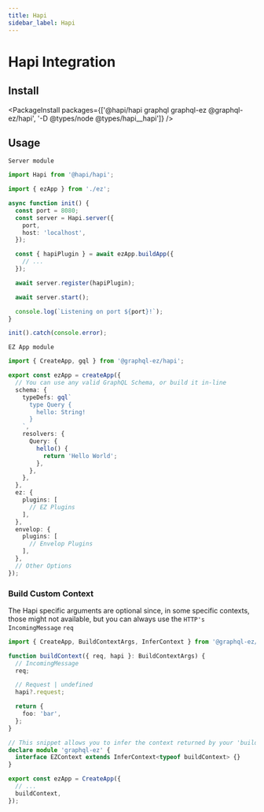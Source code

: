 ---
title: Hapi
sidebar_label: Hapi
---

# Hapi Integration

## Install

<PackageInstall packages={['@hapi/hapi graphql graphql-ez @graphql-ez/hapi', '-D @types/node @types/hapi__hapi']} />

## Usage

`Server module`

```ts
import Hapi from '@hapi/hapi';

import { ezApp } from './ez';

async function init() {
  const port = 8080;
  const server = Hapi.server({
    port,
    host: 'localhost',
  });

  const { hapiPlugin } = await ezApp.buildApp({
    // ...
  });

  await server.register(hapiPlugin);

  await server.start();

  console.log(`Listening on port ${port}!`);
}

init().catch(console.error);
```

`EZ App module`

```ts
import { CreateApp, gql } from '@graphql-ez/hapi';

export const ezApp = createApp({
  // You can use any valid GraphQL Schema, or build it in-line
  schema: {
    typeDefs: gql`
      type Query {
        hello: String!
      }
    `,
    resolvers: {
      Query: {
        hello() {
          return 'Hello World';
        },
      },
    },
  },
  ez: {
    plugins: [
      // EZ Plugins
    ],
  },
  envelop: {
    plugins: [
      // Envelop Plugins
    ],
  },
  // Other Options
});
```

### Build Custom Context

The Hapi specific arguments are optional since, in some specific contexts, those might not available,
but you can always use the `HTTP's IncomingMessage` `req`

```ts
import { CreateApp, BuildContextArgs, InferContext } from '@graphql-ez/hapi';

function buildContext({ req, hapi }: BuildContextArgs) {
  // IncomingMessage
  req;

  // Request | undefined
  hapi?.request;

  return {
    foo: 'bar',
  };
}

// This snippet allows you to infer the context returned by your 'buildContext' and add it to the EZContext interface
declare module 'graphql-ez' {
  interface EZContext extends InferContext<typeof buildContext> {}
}

export const ezApp = CreateApp({
  // ...
  buildContext,
});
```
